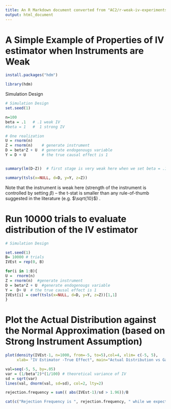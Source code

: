 ```yaml
---
title: An R Markdown document converted from "AC2/r-weak-iv-experiments.irnb"
output: html_document
---
```


# A Simple Example of Properties of IV estimator when Instruments are Weak

```r
install.packages("hdm")

library(hdm)
```

Simulation Design

```r
# Simulation Design
set.seed(1)

n=100
beta = .1   # .1 weak IV
#beta = 1   #  1 strong IV

# One realization
U = rnorm(n)
Z = rnorm(n)    # generate instrument
D = beta*Z + U  # generate endogenougs variable
Y = D + U       # the true causal effect is 1


summary(lm(D~Z))  # first stage is very weak here when we set beta = .1
```

```r
summary(tsls(x=NULL, d=D, y=Y, z=Z))
```

Note that the instrument is weak here (strength of the instrument is controlled by setting $\beta$) -- the t-stat is smaller than any rule-of-thumb suggested in the literature (e.g. $\sqrt{10}$) .

# Run 10000 trials to evaluate distribution of the IV estimator

```r
# Simulation Design

set.seed(1)
B= 10000 # trials
IVEst = rep(0, B)

for(i in 1:B){
U =  rnorm(n)
Z = rnorm(n)  #generate instrument
D = beta*Z + U  #generate endogenougs variable
Y =  D+ U  # the true causal effect is 1
IVEst[i] = coef(tsls(x=NULL, d=D, y=Y, z=Z))[1,1]
}

```

# Plot the Actual Distribution against the Normal Approximation (based on Strong Instrument Assumption)

```r
plot(density(IVEst-1, n=1000, from=-5, to=5),col=4, xlim= c(-5, 5),
     xlab= "IV Estimator -True Effect", main="Actual Distribution vs Gaussian")

val=seq(-5, 5, by=.05)
var = (1/beta^2)*(1/100) # theoretical variance of IV
sd = sqrt(var)
lines(val, dnorm(val, sd=sd), col=2, lty=2)

rejection.frequency = sum(( abs(IVEst-1)/sd > 1.96))/B

cat(c("Rejection Frequency is ", rejection.frequency, " while we expect it to be .05"))
```

